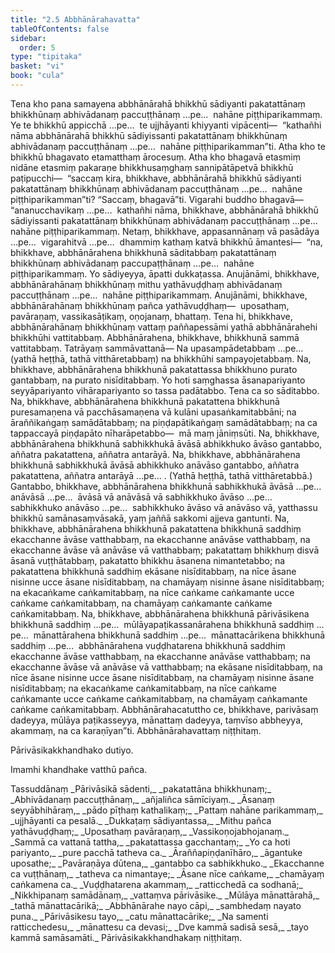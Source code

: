 ```yaml
---
title: "2.5 Abbhānārahavatta"
tableOfContents: false
sidebar:
  order: 5
type: "tipitaka"
basket: "vi"
book: "cula"
---
```



<DynamicBreadcrumb />

<Division number="95" book="cula" bookNo="4" page="100">

<Paragraph number="474" book="cula">
Tena kho pana samayena abbhānārahā bhikkhū sādiyanti pakatattānaṃ bhikkhūnaṃ abhivādanaṃ paccuṭṭhānaṃ …pe…  nahāne piṭṭhiparikammaṃ. Ye te bhikkhū appicchā …pe…  te ujjhāyanti khiyyanti vipācenti—  “kathañhi nāma abbhānārahā bhikkhū sādiyissanti pakatattānaṃ bhikkhūnaṃ abhivādanaṃ paccuṭṭhānaṃ …pe…  nahāne piṭṭhiparikamman”ti. Atha kho te bhikkhū bhagavato etamatthaṃ ārocesuṃ.
</Paragraph>

<Paragraph number="475" book="cula">
Atha kho bhagavā etasmiṃ nidāne etasmiṃ pakaraṇe bhikkhusaṃghaṃ sannipātāpetvā bhikkhū paṭipucchi—  “saccaṃ kira, bhikkhave, abbhānārahā bhikkhū sādiyanti pakatattānaṃ bhikkhūnaṃ abhivādanaṃ paccuṭṭhānaṃ …pe…  nahāne piṭṭhiparikamman”ti? “Saccaṃ, bhagavā”ti. Vigarahi buddho bhagavā—  “ananucchavikaṃ …pe…  kathañhi nāma, bhikkhave, abbhānārahā bhikkhū sādiyissanti pakatattānaṃ bhikkhūnaṃ abhivādanaṃ paccuṭṭhānaṃ …pe…  nahāne piṭṭhiparikammaṃ. Netaṃ, bhikkhave, appasannānaṃ vā pasādāya …pe…  vigarahitvā …pe…  dhammiṃ kathaṃ katvā bhikkhū āmantesi—  “na, bhikkhave, abbhānārahena bhikkhunā sāditabbaṃ pakatattānaṃ bhikkhūnaṃ abhivādanaṃ paccupaṭṭhānaṃ …pe…  nahāne piṭṭhiparikammaṃ. Yo sādiyeyya, āpatti dukkaṭassa. Anujānāmi, bhikkhave, abbhānārahānaṃ bhikkhūnaṃ mithu yathāvuḍḍhaṃ abhivādanaṃ paccuṭṭhānaṃ …pe…  nahāne piṭṭhiparikammaṃ. Anujānāmi, bhikkhave, abbhānārahānaṃ bhikkhūnaṃ pañca yathāvuḍḍhaṃ—  uposathaṃ, pavāraṇaṃ, vassikasāṭikaṃ, oṇojanaṃ, bhattaṃ. Tena hi, bhikkhave, abbhānārahānaṃ bhikkhūnaṃ vattaṃ paññapessāmi yathā abbhānārahehi bhikkhūhi vattitabbaṃ.
</Paragraph>

</Division>
<Division number="96" book="cula" bookNo="4" page="100">

<Paragraph number="476" book="cula">
Abbhānārahena, bhikkhave, bhikkhunā sammā vattitabbaṃ. Tatrāyaṃ sammāvattanā—
</Paragraph>

<Paragraph number="477" book="cula">
Na upasampādetabbaṃ …pe…  (yathā heṭṭhā, tathā vitthāretabbaṃ) na bhikkhūhi sampayojetabbaṃ.
</Paragraph>

<Paragraph number="478" book="cula">
Na, bhikkhave, abbhānārahena bhikkhunā pakatattassa bhikkhuno purato gantabbaṃ, na purato nisīditabbaṃ. Yo hoti saṃghassa āsanapariyanto seyyāpariyanto vihārapariyanto so tassa padātabbo. Tena ca so sāditabbo.
</Paragraph>

<Paragraph number="479" book="cula">
Na, bhikkhave, abbhānārahena bhikkhunā pakatattena bhikkhunā puresamaṇena vā pacchāsamaṇena vā kulāni upasaṅkamitabbāni; na āraññikaṅgaṃ samādātabbaṃ; na piṇḍapātikaṅgaṃ samādātabbaṃ; na ca tappaccayā piṇḍapāto nīharāpetabbo—  mā maṃ jāniṃsūti.
</Paragraph>

<Paragraph number="480" book="cula">
Na, bhikkhave, abbhānārahena bhikkhunā sabhikkhukā āvāsā abhikkhuko āvāso gantabbo, aññatra pakatattena, aññatra antarāyā.
</Paragraph>

<Paragraph number="481" book="cula">
Na, bhikkhave, abbhānārahena bhikkhunā sabhikkhukā āvāsā abhikkhuko anāvāso gantabbo, aññatra pakatattena, aññatra antarāyā …pe… . (Yathā heṭṭhā, tathā vitthāretabbā.)
</Paragraph>

<Paragraph number="482" book="cula">
Gantabbo, bhikkhave, abbhānārahena bhikkhunā sabhikkhukā āvāsā …pe…  anāvāsā …pe…  āvāsā vā anāvāsā vā sabhikkhuko āvāso …pe…  sabhikkhuko anāvāso …pe…  sabhikkhuko āvāso vā anāvāso vā, yatthassu bhikkhū samānasaṃvāsakā, yaṃ jaññā sakkomi ajjeva gantunti.
</Paragraph>

<Paragraph number="483" book="cula">
Na, bhikkhave, abbhānārahena bhikkhunā pakatattena bhikkhunā saddhiṃ ekacchanne āvāse vatthabbaṃ, na ekacchanne anāvāse vatthabbaṃ, na ekacchanne āvāse vā anāvāse vā vatthabbaṃ; pakatattaṃ bhikkhuṃ disvā āsanā vuṭṭhātabbaṃ, pakatatto bhikkhu āsanena nimantetabbo; na pakatattena bhikkhunā saddhiṃ ekāsane nisīditabbaṃ, na nīce āsane nisinne ucce āsane nisīditabbaṃ, na chamāyaṃ nisinne āsane nisīditabbaṃ; na ekacaṅkame caṅkamitabbaṃ, na nīce caṅkame caṅkamante ucce caṅkame caṅkamitabbaṃ, na chamāyaṃ caṅkamante caṅkame caṅkamitabbaṃ.
</Paragraph>

<Paragraph number="484" book="cula">
Na, bhikkhave, abbhānārahena bhikkhunā pārivāsikena bhikkhunā saddhiṃ …pe…  mūlāyapaṭikassanārahena bhikkhunā saddhiṃ …pe…  mānattārahena bhikkhunā saddhiṃ …pe…  mānattacārikena bhikkhunā saddhiṃ …pe…  abbhānārahena vuḍḍhatarena bhikkhunā saddhiṃ ekacchanne āvāse vatthabbaṃ, na ekacchanne anāvāse vatthabbaṃ; na ekacchanne āvāse vā anāvāse vā vatthabbaṃ; na ekāsane nisīditabbaṃ, na nīce āsane nisinne ucce āsane nisīditabbaṃ, na chamāyaṃ nisinne āsane nisīditabbaṃ; na ekacaṅkame caṅkamitabbaṃ, na nīce caṅkame caṅkamante ucce caṅkame caṅkamitabbaṃ, na chamāyaṃ caṅkamante caṅkame caṅkamitabbaṃ.
</Paragraph>

<Paragraph number="485" book="cula">
Abbhānārahacatuttho ce, bhikkhave, parivāsaṃ dadeyya, mūlāya paṭikasseyya, mānattaṃ dadeyya, taṃvīso abbheyya, akammaṃ, na ca karaṇīyan”ti.

</Paragraph>
</Division>

<Paragraph number="486" type="center" book="cula">
Abbhānārahavattaṃ niṭṭhitaṃ.

  
Pārivāsikakkhandhako dutiyo.

  
Imamhi khandhake vatthū pañca.



</Paragraph>

<Paragraph number="487" type="center" book="cula">
Tassuddānaṃ


</Paragraph>

<Paragraph number="488" type="verses" book="cula">
_Pārivāsikā sādenti,_  
_pakatattāna bhikkhunaṃ;_  
_Abhivādanaṃ paccuṭṭhānaṃ,_  
_añjaliñca sāmīciyaṃ._  

</Paragraph>

<Paragraph number="489" type="verses" book="cula">
_Āsanaṃ seyyābhihāraṃ,_  
_pādo pīṭhaṃ kathalikaṃ;_  
_Pattaṃ nahāne parikammaṃ,_  
_ujjhāyanti ca pesalā._  

</Paragraph>

<Paragraph number="490" type="verses" book="cula">
_Dukkaṭaṃ sādiyantassa,_  
_Mithu pañca yathāvuḍḍhaṃ;_  
_Uposathaṃ pavāraṇaṃ,_  
_Vassikoṇojabhojanaṃ._  

</Paragraph>

<Paragraph number="491" type="verses" book="cula">
_Sammā ca vattanā tattha,_  
_pakatattassa gacchantaṃ;_  
_Yo ca hoti pariyanto,_  
_pure pacchā tatheva ca._  

</Paragraph>

<Paragraph number="492" type="verses" book="cula">
_Āraññapiṇḍanīhāro,_  
_āgantuke uposathe;_  
_Pavāraṇāya dūtena,_  
_gantabbo ca sabhikkhuko._  

</Paragraph>

<Paragraph number="493" type="verses" book="cula">
_Ekacchanne ca vuṭṭhānaṃ,_  
_tatheva ca nimantaye;_  
_Āsane nīce caṅkame,_  
_chamāyaṃ caṅkamena ca._  

</Paragraph>

<Paragraph number="494" type="verses" book="cula">
_Vuḍḍhatarena akammaṃ,_  
_ratticchedā ca sodhanā;_  
_Nikkhipanaṃ samādānaṃ,_  
_vattaṃva pārivāsike._  

</Paragraph>

<Paragraph number="495" type="verses" book="cula">
_Mūlāya mānattārahā,_  
_tathā mānattacārikā;_  
_Abbhānārahe nayo cāpi,_  
_sambhedaṃ nayato puna._  

</Paragraph>

<Paragraph number="496" type="verses" book="cula">
_Pārivāsikesu tayo,_  
_catu mānattacārike;_  
_Na samenti ratticchedesu,_  
_mānattesu ca devasi;_  
_Dve kammā sadisā sesā,_  
_tayo kammā samāsamāti._  


</Paragraph>

<Paragraph number="497" type="center" book="cula">
Pārivāsikakkhandhakaṃ niṭṭhitaṃ.
</Paragraph>